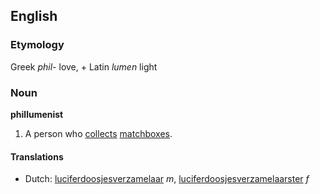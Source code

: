 ==English==
===Etymology===
Greek ''phil-'' love, + Latin ''lumen'' light
===Noun===
'''phillumenist'''

#A person who [[collect]]s [[matchbox]]es.

====Translations====
*Dutch: [[luciferdoosjesverzamelaar]] ''m'', [[luciferdoosjesverzamelaarster]] ''f''
